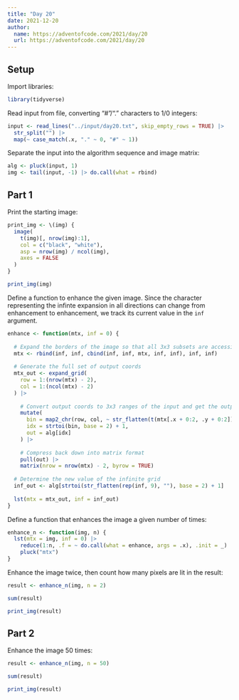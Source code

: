 ```yaml
---
title: "Day 20"
date: 2021-12-20
author:
  name: https://adventofcode.com/2021/day/20
  url: https://adventofcode.com/2021/day/20
---
```


## Setup

Import libraries:

```r

library(tidyverse)

```

Read input from file, converting "#"/"." characters to 1/0 integers:

```r

input <- read_lines("../input/day20.txt", skip_empty_rows = TRUE) |> 
  str_split("") |> 
  map(~ case_match(.x, "." ~ 0, "#" ~ 1))

```

Separate the input into the algorithm sequence and image matrix:

```r

alg <- pluck(input, 1)
img <- tail(input, -1) |> do.call(what = rbind)

```

## Part 1

Print the starting image:

```r

print_img <- \(img) {
  image(
    t(img)[, nrow(img):1],
    col = c("black", "white"), 
    asp = nrow(img) / ncol(img),
    axes = FALSE
  )
}

print_img(img)

```

Define a function to enhance the given image. Since the character representing the infinte expansion in all directions can change from enhancement to enhancement, we track its current value in the `inf` argument.

```r

enhance <- function(mtx, inf = 0) {
  
  # Expand the borders of the image so that all 3x3 subsets are accessible
  mtx <- rbind(inf, inf, cbind(inf, inf, mtx, inf, inf), inf, inf)
  
  # Generate the full set of output coords
  mtx_out <- expand_grid(
    row = 1:(nrow(mtx) - 2),
    col = 1:(ncol(mtx) - 2) 
  ) |> 
    
    # Convert output coords to 3x3 ranges of the input and get the output value
    mutate(
      bin = map2_chr(row, col, ~ str_flatten(t(mtx[.x + 0:2, .y + 0:2]), "")),
      idx = strtoi(bin, base = 2) + 1,
      out = alg[idx]
    ) |> 
    
    # Compress back down into matrix format
    pull(out) |> 
    matrix(nrow = nrow(mtx) - 2, byrow = TRUE)
  
  # Determine the new value of the infinite grid
  inf_out <- alg[strtoi(str_flatten(rep(inf, 9), ""), base = 2) + 1]
  
  lst(mtx = mtx_out, inf = inf_out)
}

```

Define a function that enhances the image a given number of times:

```r

enhance_n <- function(img, n) {
  lst(mtx = img, inf = 0) |> 
    reduce(1:n, .f = ~ do.call(what = enhance, args = .x), .init = _) |> 
    pluck("mtx")
}

```

Enhance the image twice, then count how many pixels are lit in the result:

```r

result <- enhance_n(img, n = 2)

sum(result)

```

```r

print_img(result)

```



## Part 2

Enhance the image 50 times:

```r

result <- enhance_n(img, n = 50)

sum(result)

```


```r

print_img(result)

```

